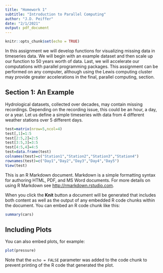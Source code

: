 ---
title: "Homework 1"
subtitle: "Introduction to Parallel Computing"
author: "J.D. Peiffer"
date: "2/1/2021"
output: pdf_document
---

```{r setup, include=FALSE}
knitr::opts_chunk$set(echo = TRUE)
```

In this assignment we will develop functions for visualizing missing data in timeseries data. We will begin with an example dataset and then scale up our function to 50 years worth of data. Last, we will accelerate our computations with parallel programming packages. This assignment can be performed on any computer, although using the Lewis computing cluster may provide greater accelerations in the final, parallel computing, section.

## Section 1: An Example

Hydrological datasets, collected over decades, may contain missing recordings. Depending on the recording issue, this could be an hour, a day, or a year. Let us define a simple timeseries with data from 4 different weather stations over 5 different days.

```{r}
test=matrix(nrow=5,ncol=4)
test[,1]=1:5
test[2:5,2]=2:5
test[3:5,3]=3:5
test[4:5,4]=4:5
test=data.frame(test)
colnames(test)=c("Station1","Station2","Station3","Station4")
rownames(test)=c("Day1","Day2","Day3","Day4","Day5")
View(test)
```



This is an R Markdown document. Markdown is a simple formatting syntax for authoring HTML, PDF, and MS Word documents. For more details on using R Markdown see <http://rmarkdown.rstudio.com>.

When you click the **Knit** button a document will be generated that includes both content as well as the output of any embedded R code chunks within the document. You can embed an R code chunk like this:

```{r cars}
summary(cars)
```

## Including Plots

You can also embed plots, for example:

```{r pressure, echo=FALSE}
plot(pressure)
```

Note that the `echo = FALSE` parameter was added to the code chunk to prevent printing of the R code that generated the plot.
